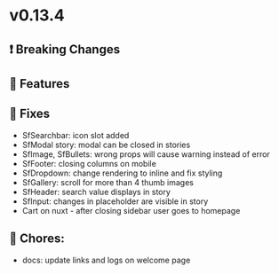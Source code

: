 
<Meta title="Releases/v0.13.x - v0.13.4 - Latest/Change log" />

# v0.13.4

## ❗ Breaking Changes


## 🚀 Features


## 🐛 Fixes

- SfSearchbar: icon slot added
- SfModal story: modal can be closed in stories
- SfImage, SfBullets: wrong props will cause warning instead of error
- SfFooter: closing columns on mobile 
- SfDropdown: change rendering to inline and fix styling
- SfGallery: scroll for more than 4 thumb images
- SfHeader: search value displays in story 
- SfInput: changes in placeholder are visible in story
- Cart on nuxt - after closing sidebar user goes to homepage

## 🧹 Chores:
- docs: update links and logs on welcome page
